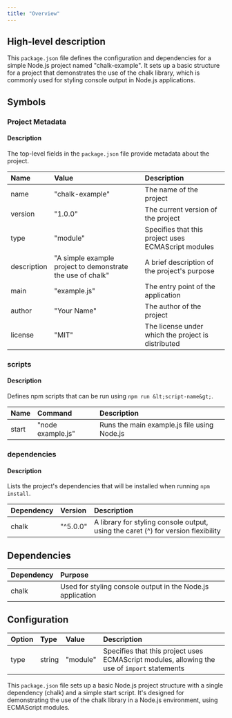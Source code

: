 ```yaml
---
title: "Overview"
---
```


## High-level description
This `package.json` file defines the configuration and dependencies for a simple Node.js project named "chalk-example". It sets up a basic structure for a project that demonstrates the use of the chalk library, which is commonly used for styling console output in Node.js applications.

## Symbols

### Project Metadata
#### Description
The top-level fields in the `package.json` file provide metadata about the project.

| Name | Value | Description |
|:-----|:------|:------------|
| name | "chalk-example" | The name of the project |
| version | "1.0.0" | The current version of the project |
| type | "module" | Specifies that this project uses ECMAScript modules |
| description | "A simple example project to demonstrate the use of chalk" | A brief description of the project's purpose |
| main | "example.js" | The entry point of the application |
| author | "Your Name" | The author of the project |
| license | "MIT" | The license under which the project is distributed |

### scripts
#### Description
Defines npm scripts that can be run using `npm run &lt;script-name&gt;`.

| Name | Command | Description |
|:-----|:--------|:------------|
| start | "node example.js" | Runs the main example.js file using Node.js |

### dependencies
#### Description
Lists the project's dependencies that will be installed when running `npm install`.

| Dependency | Version | Description |
|:-----------|:--------|:------------|
| chalk | "^5.0.0" | A library for styling console output, using the caret (^) for version flexibility |

## Dependencies
| Dependency | Purpose |
|:-----------|:--------|
| chalk | Used for styling console output in the Node.js application |

## Configuration
| Option | Type | Value | Description |
|:-------|:-----|:------|:------------|
| type | string | "module" | Specifies that this project uses ECMAScript modules, allowing the use of `import` statements |

This `package.json` file sets up a basic Node.js project structure with a single dependency (chalk) and a simple start script. It's designed for demonstrating the use of the chalk library in a Node.js environment, using ECMAScript modules.